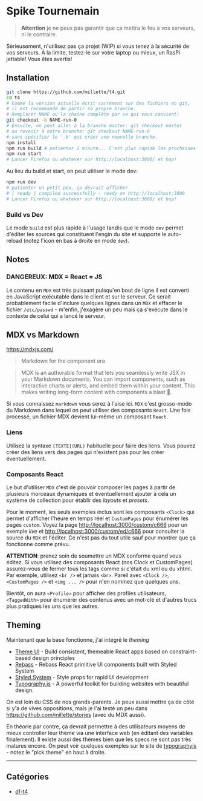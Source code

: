 # Spike Tournemain

> **Attention** je ne peux pas garantir que ça mettra le feu à vos serveurs, ni le contraire.

Sérieusement, n'utilisez pas ça projet (WIP) si vous tenez à la sécurité de vos serveurs. À la limite, testez-le sur votre laptop ou mieux, un RasPi jettable! Vous êtes avertis!

## Installation

```sh
git clone https://github.com/millette/t4.git
cd t4
# Comme la version actuelle écrit carrément sur des fichiers en git,
# il est recommandé de partir sa propre branche.
# Remplacer NAME ou la chaine complète par ce qui vous convient:
git checkout -b NAME-run-0
# Ensuite, on peut aller à la branche master: git checkout master
# ou revenir à notre branche: git checkout NAME-run-0
# sans spécifier le '-b' qui créer une nouvelle branche.
npm install
npm run build # patienter 1 minute... C'est plus rapide les prochaines fois à cause du cache
npm run start
# Lancer Firefox ou whatever sur http://localhost:3000/ et hop!
```

Au lieu du build et start, on peut utiliser le mode dev:

```sh
npm run dev
# patienter un petit peu, ça devrait afficher
# [ ready ] compiled successfully - ready on http://localhost:3000
# Lancer Firefox ou whatever sur http://localhost:3000/ et hop!
```

### Build vs Dev

Le mode `build` est plus rapide à l'usage tandis que le mode `dev` permet d'éditer les sources qui constituent l'engin du site et supporte le auto-reload (notez l'icon en bas à droite en mode `dev`).

## Notes

### DANGEREUX: MDX = React = JS

Le contenu en `MDX` est très puissant puisqu'en bout de ligne il est converti en JavaScript exécutable dans le client et sur le serveur. Ce serait probablement facile d'inclure quelques lignes dans un `MDX` et effacer le fichier `/etc/passwd` - m'enfin, j'exagère un peu mais ça s'exécute dans le contexte de celui qui a lancé le serveur.

## MDX vs Markdown

<https://mdxjs.com/>

> Markdown for the component era

> MDX is an authorable format that lets you seamlessly write JSX in your Markdown documents. You can import components, such as interactive charts or alerts, and embed them within your content. This makes writing long-form content with components a blast 🚀.

Si vous connaissez `markdown` vous serez à l'aise ici. `MDX` c'est grosso-modo du Markdown dans lequel on peut utiliser des composants `React`. Une fois processé, un fichier MDX devient lui-même un composant `React`.

### Liens

Utilisez la syntaxe `[TEXTE](URL)` habituelle pour faire des liens. Vous pouvez créer des liens vers des pages qui n'existent pas pour les créer éventuellement.

### Composants React

Le but d'utiliser `MDX` c'est de pouvoir composer les pages à partir de plusieurs morceaux dynamiques et éventuellement ajouter à cela un système de collection pour établir des _layouts_ et _presets_.

Pour le moment, les seuls exemples inclus sont les composants `<Clock>` qui permet d'afficher l'heure en temps réel et `CustomPages` pour énumérer les pages `custom`. Voyez la page <http://localhost:3000/custom/c666> pour un exemple _live_ et <http://localhost:3000/custom/ed/c666> pour consulter la source du `MDX` et l'éditer. Ce n'est pas du tout utile sauf pour montrer que ça fonctionne comme prévu.

**ATTENTION**: prenez soin de soumettre un MDX conforme quand vous éditez. Si vous utilisez des composants React (nos Clock et CustomPages) assurez-vous de fermer tous les tags comme si c'était du xml ou du xhtml. Par exemple, utilisez `<br />` et jamais `<br>`. Pareil avec `<Clock />`, `<CustomPages />` et `<img ... />` pour n'en nommez que quelques uns.

Bientôt, on aura `<Profile>` pour afficher des profiles utilisateurs, `<TaggedWith>` pour énumérer des contenus avec un mot-clé et d'autres trucs plus pratiques les uns que les autres.

## Theming

Maintenant que la base fonctionne, j'ai intégré le _theming_

- [Theme UI](https://theme-ui.com/) - Build consistent, themeable React apps based on constraint-based design principles
- [Rebass](https://rebassjs.org/) - Rebass React primitive UI components built with Styled System
- [Styled System](https://styled-system.com/) - Style props for rapid UI development
- [Typography.js](http://kyleamathews.github.io/typography.js/) - A powerful toolkit for building websites with beautiful design.

On est loin du CSS de nos grands-parents. Je peux aussi mettre ça de côté si y'a de vives oppositions, mais je l'ai testé un peu dans <https://github.com/millette/stories> (avec du MDX aussi).

En théorie par contre, ça devrait permettre à des utilisateurs moyens de mieux controller leur thème via une interface web (en éditant des variables finalement). Il existe aussi des thèmes bien que les specs ne sont pas très matures encore. On peut voir quelques exemples sur le site de [typographyjs](http://kyleamathews.github.io/typography.js/) - notez le "pick theme" en haut à droite.

<hr />

## Catégories

- [df-t4](/custom/df-t4)

